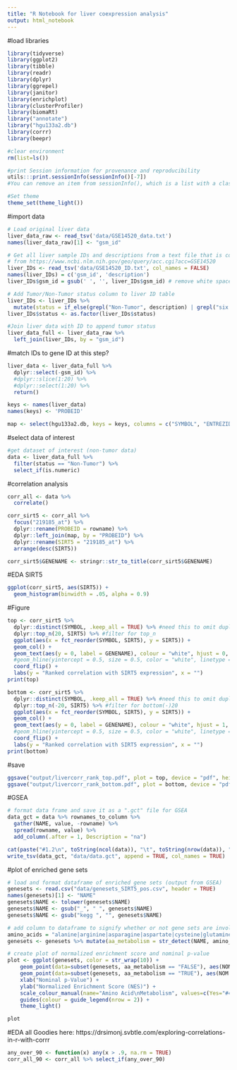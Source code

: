 ```yaml
---
title: "R Notebook for liver coexpression analysis"
output: html_notebook
---
```


#load libraries

```r
library(tidyverse)
library(ggplot2)
library(tibble)
library(readr)
library(dplyr)
library(ggrepel)
library(janitor)
library(enrichplot)
library(clusterProfiler)
library(biomaRt)
library("annotate")
library("hgu133a2.db")
library(corrr)
library(beepr)

#clear environment
rm(list=ls()) 

#print Session information for provenance and reproducibility
utils:::print.sessionInfo(sessionInfo()[-7]) 
#You can remove an item from sessionInfo(), which is a list with a class attribute, by printing the resulting object omitting one of the list items (omitted list of packages installed, but not loaded)

#Set theme
theme_set(theme_light())
```

#import data
```r
# Load original liver data
liver_data_raw <- read_tsv('data/GSE14520_data.txt')
names(liver_data_raw)[1] <- "gsm_id"

# Get all liver sample IDs and descriptions from a text file that is copy/pasted 
# from https://www.ncbi.nlm.nih.gov/geo/query/acc.cgi?acc=GSE14520
liver_IDs <- read_tsv('data/GSE14520_ID.txt', col_names = FALSE)
names(liver_IDs) = c('gsm_id', 'description')
liver_IDs$gsm_id = gsub(' ', '', liver_IDs$gsm_id) # remove white space from GSE IDs

# Add Tumor/Non-Tumor status column to liver ID table 
liver_IDs <- liver_IDs %>% 
  mutate(status = if_else(grepl("Non-Tumor", description) | grepl("six healthy donors", description), 'Non-Tumor', 'Tumor'))
liver_IDs$status <- as.factor(liver_IDs$status)

#Join liver data with ID to append tumor status
liver_data_full <- liver_data_raw %>% 
  left_join(liver_IDs, by = "gsm_id")
```
#match IDs to gene ID at this step?
```r
liver_data <- liver_data_full %>% 
  dplyr::select(-gsm_id) %>% 
  #dplyr::slice(1:20) %>% 
  #dplyr::select(1:20) %>% 
  return()

keys <- names(liver_data) 
names(keys) <- 'PROBEID'

map <- select(hgu133a2.db, keys = keys, columns = c("SYMBOL", "ENTREZID", "GENENAME"), keytype = "PROBEID")
```

#select data of interest
```r
#get dataset of interest (non-tumor data)
data <- liver_data_full %>% 
  filter(status == "Non-Tumor") %>% 
  select_if(is.numeric)
```

#correlation analysis
```r
corr_all <- data %>% 
  correlate() 

corr_sirt5 <- corr_all %>% 
  focus("219185_at") %>% 
  dplyr::rename(PROBEID = rowname) %>% 
  dplyr::left_join(map, by = "PROBEID") %>% 
  dplyr::rename(SIRT5 = "219185_at") %>% 
  arrange(desc(SIRT5)) 

corr_sirt5$GENENAME <- stringr::str_to_title(corr_sirt5$GENENAME)

```

#EDA SIRT5
```r
ggplot(corr_sirt5, aes(SIRT5)) +
  geom_histogram(binwidth = .05, alpha = 0.9)

```

#Figure
```r
top <- corr_sirt5 %>% 
  dplyr::distinct(SYMBOL, .keep_all = TRUE) %>% #need this to omit duplicates
  dplyr::top_n(20, SIRT5) %>% #filter for top_n
  ggplot(aes(x = fct_reorder(SYMBOL, SIRT5), y = SIRT5)) +
  geom_col() +
  geom_text(aes(y = 0, label = GENENAME), colour = "white", hjust = 0, nudge_y = 0.01) +
  #geom_hline(yintercept = 0.5, size = 0.5, color = "white", linetype = 2) +
  coord_flip() +
  labs(y = "Ranked correlation with SIRT5 expression", x = "")
print(top)

bottom <- corr_sirt5 %>% 
  dplyr::distinct(SYMBOL, .keep_all = TRUE) %>% #need this to omit duplicates
  dplyr::top_n(-20, SIRT5) %>% #filter for bottom(-)20
  ggplot(aes(x = fct_reorder(SYMBOL, SIRT5), y = SIRT5)) +
  geom_col() +
  geom_text(aes(y = 0, label = GENENAME), colour = "white", hjust = 1, nudge_y = -0.01) +
  #geom_hline(yintercept = 0.5, size = 0.5, color = "white", linetype = 2) +
  coord_flip() +
  labs(y = "Ranked correlation with SIRT5 expression", x = "")
print(bottom)
```
#save
```r
ggsave("output/livercorr_rank_top.pdf", plot = top, device = "pdf", height = 6, width = 8, units = "in", dpi = 600)
ggsave("output/livercorr_rank_bottom.pdf", plot = bottom, device = "pdf", height = 6, width = 8, units = "in", dpi = 600)

```

#GSEA
```r
# format data frame and save it as a ".gct" file for GSEA
data_gct = data %>% rownames_to_column %>% 
  gather(NAME, value, -rowname) %>% 
  spread(rowname, value) %>% 
  add_column(.after = 1, Description = "na")

cat(paste("#1.2\n", toString(ncol(data)), "\t", toString(nrow(data)), "\n"), file = "data/data.gct")
write_tsv(data_gct, "data/data.gct", append = TRUE, col_names = TRUE)
```

#plot of enriched gene sets
```r
# load and format dataframe of enriched gene sets (output from GSEA)
genesets <- read.csv("data/genesets_SIRT5_pos.csv", header = TRUE)
names(genesets)[1] <- "NAME"
genesets$NAME <- tolower(genesets$NAME)
genesets$NAME <- gsub("_", " ", genesets$NAME)
genesets$NAME <- gsub("kegg ", "", genesets$NAME)

# add column to dataframe to signify whether or not gene sets are involved in amino acid metabolism
amino_acids = "alanine|arginine|asparagine|aspartate|cysteine|glutamine|glutamate|glycine|histidine|isoleucine|leucine|lysine|methionine|phenylalanine|proline|serine|threonine|tryptophan|tyrosine|valine"
genesets <- genesets %>% mutate(aa_metabolism = str_detect(NAME, amino_acids))

# create plot of normalized enrichment score and nominal p-value
plot <- ggplot(genesets, color = str_wrap(10)) +
    geom_point(data=subset(genesets, aa_metabolism == "FALSE"), aes(NOM.p.val, NES, color = "No"), alpha = 0.5, size = 2) +
    geom_point(data=subset(genesets, aa_metabolism == "TRUE"), aes(NOM.p.val, NES, color="Yes"), alpha = 0.5, size = 2) +
    xlab("Nominal p-Value") +
    ylab("Normalized Enrichment Score (NES)") +
    scale_colour_manual(name="Amino Acid\nMetabolism", values=c(Yes="#404788FF", No="#95D840FF")) +
    guides(colour = guide_legend(nrow = 2)) +
    theme_light()

plot
```

#EDA all
Goodies here: https://drsimonj.svbtle.com/exploring-correlations-in-r-with-corrr
```r
any_over_90 <- function(x) any(x > .9, na.rm = TRUE)
corr_all_90 <- corr_all %>% select_if(any_over_90)

```





